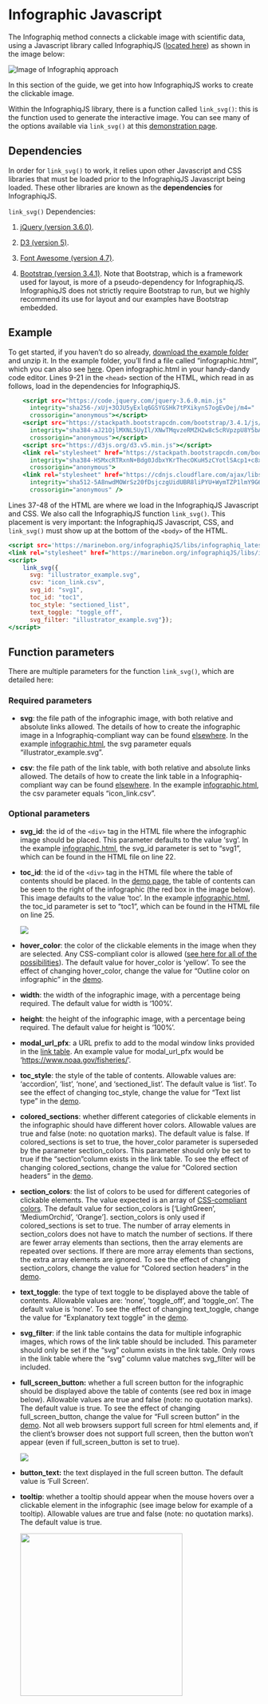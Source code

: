 # Infographic Javascript

The Infographiq method connects a clickable image with scientific data, using a Javascript library called InfographiqJS ([located here](https://marinebon.org/infographiqJS/)) as shown in the image below:

<img src="https://docs.google.com/drawings/d/1i0gjyNsWqqTKJqDJ5SPbqHJLWer0OVcuvhySt2ZGgwk/export/svg" alt="Image of Infographiq approach"/>

In this section of the guide, we get into how InfographiqJS works to create the clickable image.

Within the InfographiqJS library, there is a function called `link_svg()`: this is the function used to generate the interactive image. You can see many of the options available via `link_svg()` at this [demonstration page](https://marinebon.org/infographiqJS/demo.html).

## Dependencies {#dependencies}

In order for `link_svg()` to work, it relies upon other Javascript and CSS libraries that must be loaded prior to the InfographiqJS Javascript being loaded. These other libraries are known as the **dependencies** for InfographiqJS.

`link_svg()` Dependencies:

1.  [jQuery (version 3.6.0)](https://jquery.com/).

2.  [D3 (version 5)](https://d3js.org/).

3.  [Font Awesome (version 4.7)](https://fontawesome.com/).

4.  [Bootstrap (version 3.4.1)](https://getbootstrap.com/docs/3.4/javascript/). Note that Bootstrap, which is a framework used for layout, is more of a pseudo-dependency for InfographiqJS. InfographiqJS does not strictly require Bootstrap to run, but we highly recommend its use for layout and our examples have Bootstrap embedded.

## Example {#example}

To get started, if you haven't do so already, [download the example folder](https://marinebon.org/infographiqJS/infographiq_example.zip) and unzip it. In the example folder, you'll find a file called "infographic.html", which you can also see [here](https://marinebon.org/infographiqJS/infographiq_example/infographic.html). Open infographic.html in your handy-dandy code editor. Lines 9-21 in the `<head>` section of the HTML, which read in as follows, load in the dependencies for InfographiqJS.

``` .html
    <script src="https://code.jquery.com/jquery-3.6.0.min.js"
      integrity="sha256-/xUj+3OJU5yExlq6GSYGSHk7tPXikynS7ogEvDej/m4="
      crossorigin="anonymous"></script>
    <script src="https://stackpath.bootstrapcdn.com/bootstrap/3.4.1/js/bootstrap.min.js" 
      integrity="sha384-aJ21OjlMXNL5UyIl/XNwTMqvzeRMZH2w8c5cRVpzpU8Y5bApTppSuUkhZXN0VxHd" 
      crossorigin="anonymous"></script>
    <script src="https://d3js.org/d3.v5.min.js"></script>
    <link rel="stylesheet" href="https://stackpath.bootstrapcdn.com/bootstrap/3.4.1/css/bootstrap.min.css" 
      integrity="sha384-HSMxcRTRxnN+Bdg0JdbxYKrThecOKuH5zCYotlSAcp1+c8xmyTe9GYg1l9a69psu" 
      crossorigin="anonymous">
    <link rel="stylesheet" href="https://cdnjs.cloudflare.com/ajax/libs/font-awesome/4.7.0/css/font-awesome.css" 
      integrity="sha512-5A8nwdMOWrSz20fDsjczgUidUBR8liPYU+WymTZP1lmY9G6Oc7HlZv156XqnsgNUzTyMefFTcsFH/tnJE/+xBg==" 
      crossorigin="anonymous" />
```

Lines 37-48 of the HTML are where we load in the InfographiqJS Javascript and CSS. We also call the InfographiqJS function `link_svg()`. This placement is very important: the InfographiqJS Javascript, CSS, and `link_svg()` must show up at the bottom of the `<body>` of the HTML.

``` .html
<script src='https://marinebon.org/infographiqJS/libs/infographiq_latest/infographiq.js'></script>
<link rel="stylesheet" href="https://marinebon.org/infographiqJS/libs/infographiq_latest/infographiq.css">
<script>
    link_svg({
      svg: "illustrator_example.svg", 
      csv: "icon_link.csv", 
      svg_id: "svg1", 
      toc_id: "toc1",
      toc_style: "sectioned_list",
      text_toggle: "toggle_off",
      svg_filter: "illustrator_example.svg"});
</script>
```

## Function parameters {#parameters}

There are multiple parameters for the function `link_svg()`, which are detailed here:

### Required parameters

-   **svg**: the file path of the infographic image, with both relative and absolute links allowed. The details of how to create the infographic image in a Infographiq-compliant way can be found [elsewhere](https://marinebon.org/infographiq/image-creation.html). In the example [infographic.html](https://marinebon.org/infographiqJS/infographiq_example/infographic.html), the svg parameter equals "illustrator_example.svg".

-   **csv**: the file path of the link table, with both relative and absolute links allowed. The details of how to create the link table in a Infographiq-compliant way can be found [elsewhere](https://marinebon.org/infographiq/link-table.html). In the example [infographic.html](https://marinebon.org/infographiqJS/infographiq_example/infographic.html), the csv parameter equals "icon_link.csv".

### Optional parameters

-   **svg_id**: the id of the `<div>` tag in the HTML file where the infographic image should be placed. This parameter defaults to the value 'svg'. In the example [infographic.html](https://marinebon.org/infographiqJS/infographiq_example/infographic.html), the svg_id parameter is set to "svg1", which can be found in the HTML file on line 22.

-   **toc_id**: the id of the `<div>` tag in the HTML file where the table of contents should be placed. In the [demo page](https://marinebon.org/infographiqJS/demo.html), the table of contents can be seen to the right of the infographic (the red box in the image below). This image defaults to the value 'toc'. In the example [infographic.html](https://marinebon.org/infographiqJS/infographiq_example/infographic.html), the toc_id parameter is set to "toc1", which can be found in the HTML file on line 25.

    ![](toc.png)

-   **hover_color**: the color of the clickable elements in the image when they are selected. Any CSS-compliant color is allowed ([see here for all of the possibilities](https://www.w3schools.com/colors/default.asp)). The default value for hover_color is 'yellow'. To see the effect of changing hover_color, change the value for "Outline color on infographic" in the [demo](https://marinebon.org/infographiqJS/demo.html).

-   **width**: the width of the infographic image, with a percentage being required. The default value for width is '100%'.

-   **height**: the height of the infographic image, with a percentage being required. The default value for height is '100%'.

-   **modal_url_pfx**: a URL prefix to add to the modal window links provided in the [link table](https://marinebon.org/infographiq/link-table.html). An example value for modal_url_pfx would be '<https://www.noaa.gov/fisheries/>'.

-   **toc_style**: the style of the table of contents. Allowable values are: 'accordion', 'list', 'none', and 'sectioned_list'. The default value is 'list'. To see the effect of changing toc_style, change the value for "Text list type" in the [demo](https://marinebon.org/infographiqJS/demo.html).

-   **colored_sections**: whether different categories of clickable elements in the infographic should have different hover colors. Allowable values are true and false (note: no quotation marks). The default value is false. If colored_sections is set to true, the hover_color parameter is superseded by the parameter section_colors. This parameter should only be set to true if the "section"column exists in the link table. To see the effect of changing colored_sections, change the value for "Colored section headers" in the [demo](https://marinebon.org/infographiqJS/demo.html).

-   **section_colors**: the list of colors to be used for different categories of clickable elements. The value expected is an array of [CSS-compliant colors](https://www.w3schools.com/colors/default.asp). The default value for section_colors is ['LightGreen', 'MediumOrchid', 'Orange']. section_colors is only used if colored_sections is set to true. The number of array elements in section_colors does not have to match the number of sections. If there are fewer array elements than sections, then the array elements are repeated over sections. If there are more array elements than sections, the extra array elements are ignored. To see the effect of changing section_colors, change the value for "Colored section headers" in the [demo](https://marinebon.org/infographiqJS/demo.html).

-   **text_toggle**: the type of text toggle to be displayed above the table of contents. Allowable values are: 'none', 'toggle_off', and 'toggle_on'. The default value is 'none'. To see the effect of changing text_toggle, change the value for "Explanatory text toggle" in the [demo](https://marinebon.org/infographiqJS/demo.html).

-   **svg_filter**: if the link table contains the data for multiple infographic images, which rows of the link table should be included. This parameter should only be set if the "svg" column exists in the link table. Only rows in the link table where the "svg" column value matches svg_filter will be included.

-   **full_screen_button:** whether a full screen button for the infographic should be displayed above the table of contents (see red box in image below). Allowable values are true and false (note: no quotation marks). The default value is true. To see the effect of changing full_screen_button, change the value for "Full screen button" in the [demo](https://marinebon.org/infographiqJS/demo.html). Not all web browsers support full screen for html elements and, if the client's browser does not support full screen, then the button won't appear (even if full_screen_button is set to true).

    ![](full_screen_button.png)

-   **button_text:** the text displayed in the full screen button. The default value is 'Full Screen'.

-   **tooltip**: whether a tooltip should appear when the mouse hovers over a clickable element in the infographic (see image below for example of a tooltip). Allowable values are true and false (note: no quotation marks). The default value is true.

    ![](tooltip.png){width="325"}
